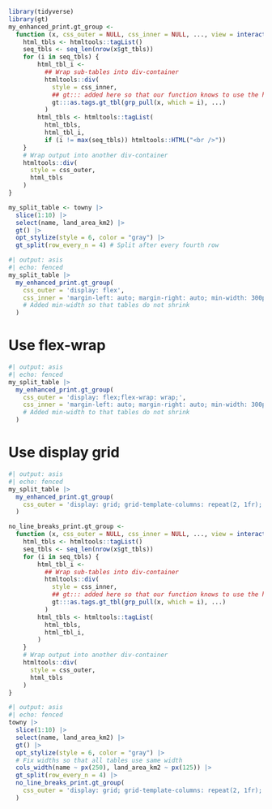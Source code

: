 ```r
library(tidyverse)
library(gt)
my_enhanced_print.gt_group <- 
  function (x, css_outer = NULL, css_inner = NULL, ..., view = interactive()) {
    html_tbls <- htmltools::tagList()
    seq_tbls <- seq_len(nrow(x$gt_tbls))
    for (i in seq_tbls) {
        html_tbl_i <- 
          ## Wrap sub-tables into div-container
          htmltools::div(
            style = css_inner,
            ## gt::: added here so that our function knows to use the hidden {gt} function
            gt:::as.tags.gt_tbl(grp_pull(x, which = i), ...)
          )
        html_tbls <- htmltools::tagList(
          html_tbls, 
          html_tbl_i, 
          if (i != max(seq_tbls)) htmltools::HTML("<br />"))
    }
    # Wrap output into another div-container
    htmltools::div(
      style = css_outer,
      html_tbls
    )
}
```

```r
my_split_table <- towny |> 
  slice(1:10) |> 
  select(name, land_area_km2) |>
  gt() |> 
  opt_stylize(style = 6, color = "gray") |> 
  gt_split(row_every_n = 4) # Split after every fourth row
```

```r
#| output: asis
#| echo: fenced
my_split_table |> 
  my_enhanced_print.gt_group(
    css_outer = 'display: flex',
    css_inner = 'margin-left: auto; margin-right: auto; min-width: 300px;'
    # Added min-width so that tables do not shrink
  )
```

# Use flex-wrap

```r
#| output: asis
#| echo: fenced
my_split_table |> 
  my_enhanced_print.gt_group(
    css_outer = 'display: flex;flex-wrap: wrap;',
    css_inner = 'margin-left: auto; margin-right: auto; min-width: 300px;'
    # Added min-width to that tables do not shrink
  )
```

# Use display grid

```r
#| output: asis
#| echo: fenced
my_split_table |> 
  my_enhanced_print.gt_group(
    css_outer = 'display: grid; grid-template-columns: repeat(2, 1fr);',
  )
```

```r
no_line_breaks_print.gt_group <- 
  function (x, css_outer = NULL, css_inner = NULL, ..., view = interactive()) {
    html_tbls <- htmltools::tagList()
    seq_tbls <- seq_len(nrow(x$gt_tbls))
    for (i in seq_tbls) {
        html_tbl_i <- 
          ## Wrap sub-tables into div-container
          htmltools::div(
            style = css_inner,
            ## gt::: added here so that our function knows to use the hidden {gt} function
            gt:::as.tags.gt_tbl(grp_pull(x, which = i), ...)
          )
        html_tbls <- htmltools::tagList(
          html_tbls, 
          html_tbl_i, 
        )
    }
    # Wrap output into another div-container
    htmltools::div(
      style = css_outer,
      html_tbls
    )
}
```

```r
#| output: asis
#| echo: fenced
towny |> 
  slice(1:10) |> 
  select(name, land_area_km2) |>
  gt() |> 
  opt_stylize(style = 6, color = "gray") |> 
  # Fix widths so that all tables use same width
  cols_width(name ~ px(250), land_area_km2 ~ px(125)) |> 
  gt_split(row_every_n = 4) |> 
  no_line_breaks_print.gt_group(
    css_outer = 'display: grid; grid-template-columns: repeat(2, 1fr);',
  )
```
